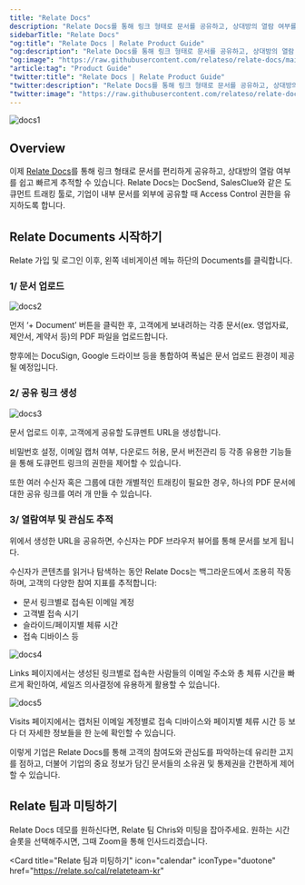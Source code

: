 ```yaml
---
title: "Relate Docs"
description: "Relate Docs를 통해 링크 형태로 문서를 공유하고, 상대방의 열람 여부를 트래킹할 수 있습니다."
sidebarTitle: "Relate Docs"
"og:title": "Relate Docs | Relate Product Guide"
"og:description": "Relate Docs를 통해 링크 형태로 문서를 공유하고, 상대방의 열람 여부를 트래킹할 수 있습니다."
"og:image": "https://raw.githubusercontent.com/relateso/relate-docs/main/docs/images/products/docs/d1-k.png"
"article:tag": "Product Guide"
"twitter:title": "Relate Docs | Relate Product Guide"
"twitter:description": "Relate Docs를 통해 링크 형태로 문서를 공유하고, 상대방의 열람 여부를 트래킹할 수 있습니다."
"twitter:image": "https://raw.githubusercontent.com/relateso/relate-docs/main/docs/images/products/docs/d1-k.png"
---
```


![docs1](/images/products/docs/d1-k.png)

## Overview

이제 [Relate Docs](https://www.relate.kr/products/docs/)를 통해 링크 형태로 문서를 편리하게 공유하고, 상대방의 열람 여부를 쉽고 빠르게 추적할 수 있습니다. Relate Docs는 DocSend, SalesClue와 같은 도큐먼트 트래킹 툴로, 기업이 내부 문서를 외부에 공유할 때 Access Control 권한을 유지하도록 합니다. 


## Relate Documents 시작하기 
Relate 가입 및 로그인 이후, 왼쪽 네비게이션 메뉴 하단의 Documents를 클릭합니다. 

### 1/ 문서 업로드

![docs2](/images/products/docs/d2.png)

먼저 ‘+ Document’ 버튼을 클릭한 후, 고객에게 보내려하는 각종 문서(ex. 영업자료, 제안서, 계약서 등)의 PDF 파일을 업로드합니다. 

향후에는 DocuSign, Google 드라이브 등을 통합하여 폭넓은 문서 업로드 환경이 제공될 예정입니다. 

### 2/ 공유 링크 생성 

![docs3](/images/products/docs/d3.png)

문서 업로드 이후, 고객에게 공유할 도큐멘트 URL을 생성합니다. 

비밀번호 설정, 이메일 캡처 여부, 다운로드 허용, 문서 버전관리 등 각종 유용한 기능들을 통해 도큐먼트 링크의 권한을 제어할 수 있습니다. 

또한 여러 수신자 혹은 그룹에 대한 개별적인 트래킹이 필요한 경우, 하나의 PDF 문서에 대한 공유 링크를 여러 개 만들 수 있습니다. 


### 3/ 열람여부 및 관심도 추적 

위에서 생성한 URL을 공유하면, 수신자는 PDF 브라우저 뷰어를 통해 문서를 보게 됩니다. 

수신자가 콘텐츠를 읽거나 탐색하는 동안 Relate Docs는 백그라운드에서 조용히 작동하며, 고객의 다양한 참여 지표를 추적합니다: 

- 문서 링크별로 접속된 이메일 계정 
- 고객별 접속 시기 
- 슬라이드/페이지별 체류 시간 
- 접속 디바이스 등 

![docs4](/images/products/docs/d4.png)

Links 페이지에서는 생성된 링크별로 접속한 사람들의 이메일 주소와 총 체류 시간을 빠르게 확인하여, 세일즈 의사결정에 유용하게 활용할 수 있습니다. 

![docs5](/images/products/docs/d5.png)

Visits 페이지에서는 캡처된 이메일 계정별로 접속 디바이스와 페이지별 체류 시간 등 보다 더 자세한 정보들을 한 눈에 확인할 수 있습니다. 

이렇게 기업은 Relate Docs를 통해 고객의 참여도와 관심도를 파악하는데 유리한 고지를 점하고, 더불어 기업의 중요 정보가 담긴 문서들의 소유권 및 통제권을 간편하게 제어할 수 있습니다. 

## Relate 팀과 미팅하기

Relate Docs 데모를 원하신다면, Relate 팀 Chris와 미팅을 잡아주세요. 
원하는 시간 슬롯을 선택해주시면, 그때 Zoom을 통해 인사드리겠습니다.

<Card
  title="Relate 팀과 미팅하기"
  icon="calendar"
  iconType="duotone"
  href="https://relate.so/cal/relateteam-kr"
>
</Card>